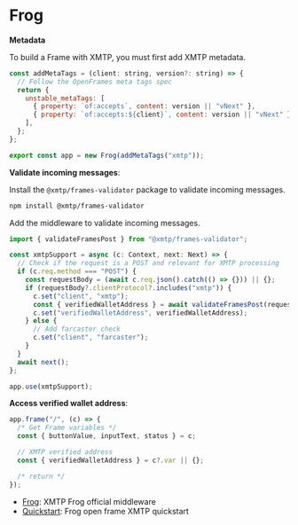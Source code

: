 # Frog

**Metadata**

To build a Frame with XMTP, you must first add XMTP metadata.

```jsx
const addMetaTags = (client: string, version?: string) => {
  // Follow the OpenFrames meta tags spec
  return {
    unstable_metaTags: [
      { property: `of:accepts`, content: version || "vNext" },
      { property: `of:accepts:${client}`, content: version || "vNext" },
    ],
  };
};

export const app = new Frog(addMetaTags("xmtp"));
```

**Validate incoming messages**:

Install the `@xmtp/frames-validator` package to validate incoming messages.

```bash
npm install @xmtp/frames-validator
```

Add the middleware to validate incoming messages.

```jsx
import { validateFramesPost } from "@xmtp/frames-validator";

const xmtpSupport = async (c: Context, next: Next) => {
  // Check if the request is a POST and relevant for XMTP processing
  if (c.req.method === "POST") {
    const requestBody = (await c.req.json().catch(() => {})) || {};
    if (requestBody?.clientProtocol?.includes("xmtp")) {
      c.set("client", "xmtp");
      const { verifiedWalletAddress } = await validateFramesPost(requestBody);
      c.set("verifiedWalletAddress", verifiedWalletAddress);
    } else {
      // Add farcaster check
      c.set("client", "farcaster");
    }
  }
  await next();
};

app.use(xmtpSupport);
```

**Access verified wallet address**:

```jsx
app.frame("/", (c) => {
  /* Get Frame variables */
  const { buttonValue, inputText, status } = c;

  // XMTP verified address
  const { verifiedWalletAddress } = c?.var || {};

  /* return */
});
```

- [Frog](https://frog.fm/concepts/middleware#xmtp-frames-middleware): XMTP Frog official middleware
- [Quickstart](https://github.com/fabriguespe/frog-starter): Frog open frame XMTP quickstart
